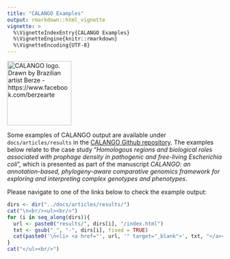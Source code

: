 ```yaml
---
title: "CALANGO Examples"
output: rmarkdown::html_vignette
vignette: >
  %\VignetteIndexEntry{CALANGO Examples}
  %\VignetteEngine{knitr::rmarkdown}
  %\VignetteEncoding{UTF-8}
---
```


  <img src="https://github.com/fcampelo/CALANGO/raw/master/inst/images/CALANGO_LOGO.svg" height="150" alt="CALANGO logo. Drawn by Brazilian artist Berze - https://www.facebook.com/berzearte">

Some examples of CALANGO output are available under `docs/articles/results` in the [CALANGO Github repository](https://github.com/fcampelo/CALANGO).  The examples below relate to the case study "*Homologous regions and biological roles associated with prophage density in pathogenic and free-living _Escherichia coli_*", which is presented as part of the manuscript _CALANGO: an annotation-based, phylogeny-aware comparative genomics framework for exploring and interpreting complex genotypes and phenotypes_.

Please navigate to one of the links below to check the example output:

```r
dirs <- dir("../docs/articles/results/")
cat("\n<br/><ul><br/>")
for (i in seq_along(dirs)){
  url <- paste0("results/", dirs[i], "/index.html")
  txt <- gsub("_", "-", dirs[i], fixed = TRUE)
  cat(paste0('\n<li> <a href="', url, '" target="_blank">', txt, "</a></li><br/>"))
}
cat("</ul><br/>")
```
